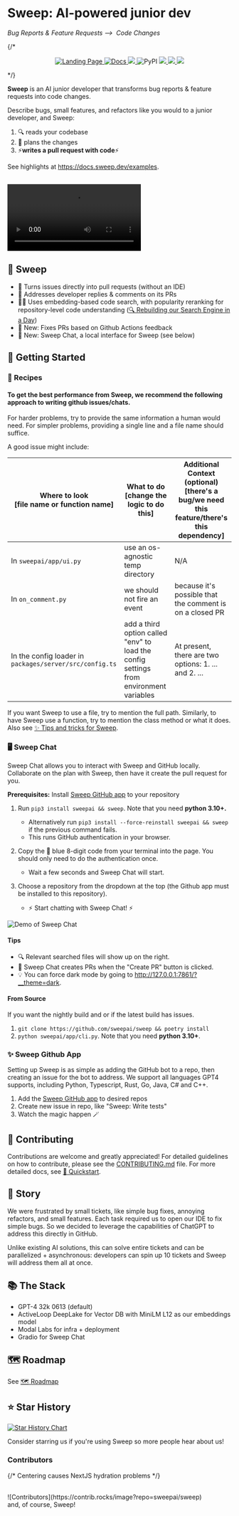 # Sweep: AI-powered junior dev
*Bug Reports & Feature Requests ⟶&nbsp; Code Changes*

{/* <p align="center" display="inline-block">
    <a href="https://sweep.dev">
        <img alt="Landing Page" src="https://img.shields.io/badge/Site-sweep.dev-blue?link=https%3A%2F%2Fsweep.dev"/>
    </a>
    <a href="https://docs.sweep.dev/">
        <img alt="Docs" src="https://img.shields.io/badge/Docs-docs.sweep.dev-blue?link=https%3A%2F%2Fdocs.sweep.dev"/>
    </a> 
    <a href="https://discord.gg/sweep-ai">
        <img src="https://dcbadge.vercel.app/api/server/sweep-ai?style=flat" />
    </a>
    <img alt="PyPI" src="https://img.shields.io/pypi/v/sweepai" />
    <a href="https://pepy.tech/project/sweepai">
        <img src="https://static.pepy.tech/badge/sweepai/month" />
    </a>
    <a href="https://github.com/sweepai/sweep">
        <img src="https://img.shields.io/github/stars/sweepai/sweep" />
    </a>
    <a href="https://twitter.com/sweep__ai">
        <img src="https://img.shields.io/twitter/url?url=https%3A%2F%2Ftwitter.com%2Fsweep__ai" />
    </a>
</p> */}

<b>Sweep</b> is an AI junior developer that transforms bug reports & feature requests into code changes.

Describe bugs, small features, and refactors like you would to a junior developer, and Sweep:
1. 🔍 reads your codebase
2. 📝 plans the changes
3. ⚡**writes a pull request with code**⚡

See highlights at https://docs.sweep.dev/examples.

<br/>

<video controls>
  <source src="https://github.com/sweepai/sweep/assets/44910023/365ec29f-7317-40a7-9b5e-0af02f2b0e47" type="video/mp4"/>
    Your browser does not support the video tag.
</video>

## 🌠 Sweep
* 🔧 Turns issues directly into pull requests (without an IDE)
* 👀 Addresses developer replies & comments on its PRs
* 🕵️‍♂️ Uses embedding-based code search, with popularity reranking for repository-level code understanding ([🔍 Rebuilding our Search Engine in a Day](https://docs.sweep.dev/blogs/building-code-search))
* 🎊 New: Fixes PRs based on Github Actions feedback
* 🎊 New: Sweep Chat, a local interface for Sweep (see below)

## 🚀 Getting Started

### 🍲 Recipes
#### To get the best performance from Sweep, we recommend the following approach to writing github issues/chats. 
For harder problems, try to provide the same information a human would need. For simpler problems, providing a single line and a file name should suffice.

A good issue might include:

| Where to look <br/> **[file name or function name]**| What to do <br/> **[change the logic to do this]** | Additional Context (optional) <br/> **[there's a bug/we need this feature/there's this dependency]** |
|-----------|------------|----------------------|
|In `sweepai/app/ui.py`|use an os-agnostic temp directory|N/A|
|In `on_comment.py`|we should not fire an event|because it's possible that the comment is on a closed PR|
|In the config loader in `packages/server/src/config.ts`|add a third option called "env" to load the config settings from environment variables| At present, there are two options:  1. ... and 2. ...|

If you want Sweep to use a file, try to mention the full path. Similarly, to have Sweep use a function, try to mention the class method or what it does. Also see [✨ Tips and tricks for Sweep](https://docs.sweep.dev/tricks).

### 🖥️ Sweep Chat
Sweep Chat allows you to interact with Sweep and GitHub locally. Collaborate on the plan with Sweep, then have it create the pull request for you. 

**Prerequisites:** Install [Sweep GitHub app](https://github.com/apps/sweep-ai) to your repository

1. Run `pip3 install sweepai && sweep`. Note that you need **python 3.10+.**
    - Alternatively run `pip3 install --force-reinstall sweepai && sweep` if the previous command fails.
    - This runs GitHub authentication in your browser.

2. Copy the 🔵 blue 8-digit code from your terminal into the page. You should only need to do the authentication once.  
    - Wait a few seconds and Sweep Chat will start. 

3. Choose a repository from the dropdown at the top (the Github app must be installed to this repository).

    - ⚡ Start chatting with Sweep Chat! ⚡

![Demo of Sweep Chat](https://raw.githubusercontent.com/sweepai/sweep/856ff66c2dbeaf39afbf6d8c49a620dfa70271fb/.assets/gradio-screenshot.png)

#### Tips
* 🔍 Relevant searched files will show up on the right. 
* 🔘 Sweep Chat creates PRs when the "Create PR" button is clicked. 
* 💡 You can force dark mode by going to http://127.0.0.1:7861/?__theme=dark.

#### From Source
If you want the nightly build and or if the latest build has issues.

1. `git clone https://github.com/sweepai/sweep && poetry install`
2. `python sweepai/app/cli.py`. Note that you need **python 3.10+**.

### ✨ Sweep Github App
Setting up Sweep is as simple as adding the GitHub bot to a repo, then creating an issue for the bot to address.
We support all languages GPT4 supports, including Python, Typescript, Rust, Go, Java, C# and C++.

1. Add the [Sweep GitHub app](https://github.com/apps/sweep-ai) to desired repos
2. Create new issue in repo, like "Sweep: Write tests"
3. Watch the magic happen 🪄

## 🤝 Contributing

Contributions are welcome and greatly appreciated! For detailed guidelines on how to contribute, please see the [CONTRIBUTING.md](CONTRIBUTING.md) file.
For more detailed docs, see [🚀 Quickstart](https://docs.sweep.dev/).

## 📘 Story

We were frustrated by small tickets, like simple bug fixes, annoying refactors, and small features. Each task required us to open our IDE to fix simple bugs. So we decided to leverage the capabilities of ChatGPT to address this directly in GitHub.

Unlike existing AI solutions, this can solve entire tickets and can be parallelized + asynchronous: developers can spin up 10 tickets and Sweep will address them all at once.

## 📚 The Stack
- GPT-4 32k 0613 (default)
- ActiveLoop DeepLake for Vector DB with MiniLM L12 as our embeddings model
- Modal Labs for infra + deployment
- Gradio for Sweep Chat

## 🗺️ Roadmap
See [🗺️ Roadmap](https://docs.sweep.dev/roadmap)

## ⭐ Star History

[![Star History Chart](https://api.star-history.com/svg?repos=sweepai/sweep&type=Date)](https://star-history.com/#sweepai/sweep&Date)

Consider starring us if you're using Sweep so more people hear about us!

### Contributors
{/* Centering causes NextJS hydration problems */}

<br/>
![Contributors](https://contrib.rocks/image?repo=sweepai/sweep)
<br/>
and, of course, Sweep!
